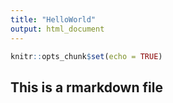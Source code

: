 ```yaml
---
title: "HelloWorld"
output: html_document
---
```


```r
knitr::opts_chunk$set(echo = TRUE)
```

## This is a rmarkdown file

